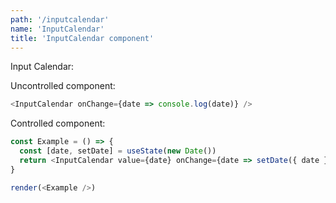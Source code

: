 ```yaml
---
path: '/inputcalendar'
name: 'InputCalendar'
title: 'InputCalendar component'
---
```


Input Calendar:

Uncontrolled component:

```js
<InputCalendar onChange={date => console.log(date)} />
```

Controlled component:

```js
const Example = () => {
  const [date, setDate] = useState(new Date())
  return <InputCalendar value={date} onChange={date => setDate({ date })} />
}

render(<Example />)
```
